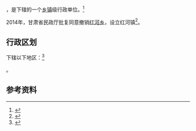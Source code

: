 {{中国乡级行政区|62/12/26/204/000}}

'''{{PAGENAMEBASE}}'''，是{{PRC admin/fullname|62/12/26/204/000|3}}下辖的一个[[乡镇|乡镇]]级行政单位。<ref>{{PRC admin/ref sgc|{{PRC admin/parent|62/12/26/204/000}}}}</ref>

2014年，甘肃省民政厅批复同意撤销[[红河乡_(礼县)|红河乡]]，设立红河镇<ref>{{Cite web |url=http://www.gs.chinanews.com/news/2014/08-06/238938.shtml |title=甘肃省民政厅关于陇南市武都区礼县西和县外纳乡等12个乡撤乡改镇的批复（甘民复〔2014〕101号） |accessdate=2017-09-17 |archive-date=2017-09-18 |archive-url=https://web.archive.org/web/20170918020916/http://www.gs.chinanews.com/news/2014/08-06/238938.shtml |dead-url=no }}</ref>。

== 行政区划 ==

{{PAGENAMEBASE}}下辖以下地区：<ref>{{PRC admin/ref sgc|62/12/26/204/000}}</ref>

{{PRC admin/children|62/12/26/204/000}}。

== 参考资料 ==

{{reflist}}

{{行政区划小作品}}
{{PRC admin/navcat|62/12/26/204/000}}